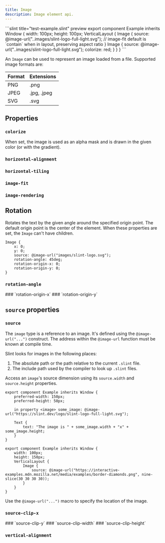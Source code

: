```yaml
---
title: Image
description: Image element api.
---
```



<CodeSnippetMD imagePath="/src/assets/generated/image-example.png"  imageWidth="200" imageHeight="100"  imageAlt='image example'>
```slint title="test-example.slint" preview
export component Example inherits Window {
    width: 100px;
    height: 100px;
    VerticalLayout {
        Image {
            source: @image-url("..images/slint-logo-full-light.svg");
            // image-fit default is `contain` when in layout, preserving aspect ratio
        }
        Image {
            source: @image-url("..images/slint-logo-full-light.svg");
            colorize: red;
        }
    }
}
```
</CodeSnippetMD>

An `Image` can be used to represent an image loaded from a file. Supported image formats are:

| Format    | Extensions |
| -------- | ------- |
| PNG  | .png    |
| JPEG | .jpg, .jpeg     |
| SVG    | .svg    |


## Properties

### `colorize`
<SlintProperty propName="colorize" typeName="brush">  
When set, the image is used as an alpha mask and is drawn in the given color (or with the gradient).
</SlintProperty>

### `horizontal-alignment`
<SlintProperty propName="horizontal-alignment" typeName="enum" enumName="ImageHorizontalAlignment"/>

### `horizontal-tiling` 
<SlintProperty propName="horizontal-tiling" typeName="enum" enumName="ImageTiling"/>

### `image-fit`
<SlintProperty propName="image-fit" typeName="enum" defaultValue="`contain` when the `Image` element is part of a layout, `fill` otherwise" enumName="ImageFit"/>

### `image-rendering`
<SlintProperty propName="image-rendering" typeName="enum" enumName="ImageRendering"/>  

## Rotation

Rotates the text by the given angle around the specified origin point. The default origin point is the center of the element.
When these properties are set, the `Image` can't have children.

```slint {5-7}
Image {
    x: 0;
    y: 0;
    source: @image-url("images/slint-logo.svg");
    rotation-angle: 45deg;
    rotation-origin-x: 0;
    rotation-origin-y: 0;
}
```

### `rotation-angle`
<SlintProperty propName="rotation-angle" typeName="angle" defaultValue='0deg'/>
### `rotation-origin-x`
<SlintProperty propName="rotation-origin-x" typeName="length"/>
### `rotation-origin-y`
<SlintProperty propName="rotation-origin-y" typeName="length"/>

## `source` properties

### `source`
<SlintProperty propName="source" typeName="image">

The `image` type is a reference to an image. It's defined using the `@image-url("...")` construct.
The address within the `@image-url` function must be known at compile time.

Slint looks for images in the following places:

1. The absolute path or the path relative to the current `.slint` file.
2. The include path used by the compiler to look up `.slint` files.

Access an `image`'s source dimension using its `source.width` and `source.height` properties.

```slint
export component Example inherits Window {
    preferred-width: 150px;
    preferred-height: 50px;

    in property <image> some_image: @image-url("https://slint.dev/logo/slint-logo-full-light.svg");

    Text {
        text: "The image is " + some_image.width + "x" + some_image.height;
    }
}
```

```slint title="nine-slice scaling"
export component Example inherits Window {
    width: 100px;
    height: 150px;
    VerticalLayout {
        Image {
            source: @image-url("https://interactive-examples.mdn.mozilla.net/media/examples/border-diamonds.png", nine-slice(30 30 30 30));
        }
    }
}
```

Use the `@image-url("...")` macro to specify the location of the image.
</SlintProperty>


### `source-clip-x`
<SlintProperty propName="source-clip-x" typeName="int"/>
### `source-clip-y`  
<SlintProperty propName="source-clip-y" typeName="int"/>
### `source-clip-width`  
<SlintProperty propName="source-clip-width" typeName="int" defaultValue="source.width - source.clip-x"/>
### `source-clip-height`
<SlintProperty propName="source-clip-height" typeName="int" defaultValue="source.height - source.clip-y"/>

### `vertical-alignment`
<SlintProperty propName="vertical-alignment" typeName="enum" enumName="ImageVerticalAlignment"/>

